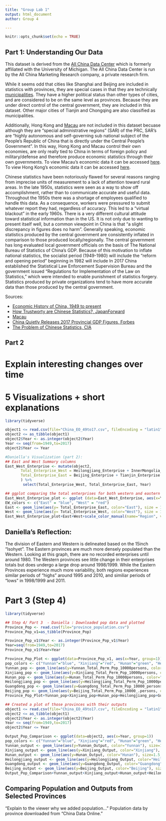 ```yaml
---
title: "Group Lab 1"
output: html_document
author: Group 4

---
```


```r
knitr::opts_chunk$set(echo = TRUE)
```

## Part 1: Understanding Our Data
This dataset is derived from the [All China Data Center](https://chinadatacenter.net/Data/Services.aspx) which is formerly affiliated with the University of Michigan. The All China Data Center is run by the All China Marketing Research company, a private research firm. 

While it seems odd that cities like Shanghai and Beijing are included in statistics with provinces, they are special cases in that they are technically [municipalities](https://en.wikipedia.org/wiki/Direct-administered_municipalities_of_China). They have a higher political status than other types of cities, and are considered to be on the same level as provinces. Because they are under direct control of the central government, they are included in this dataset. Other major cities of Tianjin and Chongqing are also classified as municipalities.

Additionally, Hong Kong and [Macau](https://en.wikipedia.org/wiki/Macau) are not included in this dataset becuase although they are "special administrative regions" (SAR) of the PRC, SAR's are "highly autonomous and self-governing sub national subject of the People's Republic of China that is directly under the Central People's Government". In this way, Hong Kong and Macau control their own economies, are only really tied to China in terms of foreign policy and military/defense and therefore produce economic statistics through their own governments. To view Macau's economic data it can be accessed [here](https://www.gov.mo/en/about-macao-sar/statistics/). To view Hong Kong's economic data it can be accessed [here](https://www.hkeconomy.gov.hk/en/situation/index.htm). <!-- Should we include something about Taiwan in this section? -->


<!--Explain the time periods that might be the least reliable, and maybe summarize some of the suggested methods for “correcting” things like GDP data. *Need help with this section- I have not found what time periods are the least reliable nor have I found methods?? See the comments and if you have data, please add-->
Chinese statistics have been notoriously flawed for several reasons ranging from imprecise units of measurement to a lack of attention toward rural areas. In the late 1950s, statistics were seen as a way to show off accomplishment, rather than to communicate accurate and useful data. Throughout the 1950s there was a shortage of employees qualified to handle this data. As a consequence, workers were pressured to submit whatever report they had, regardless of accuracy. This led to a "virtual blackout" in the early 1960s. <!--This article also says that heavy industry statistics tend to be more accurate than those of light industry - wonder how this relates to the data?--> There is a very different cultural attitude toward statistical information than in the US. It is not only due to wanting to present itself well, but a common viewpoint in China is that "a slight discrepancy in figures does no harm".
Generally speaking, economic statistics produced by the central government are consistently inflated in comparison to those produced locally/regionally. The central government has long evaluated local government officials on the basis of The National Bureau of Statistics of China's GDP. Because of this motivation to inflate national statistics, the socialist period (1949-1980) will include 
<!-- probably inflated data? -->
the "reform and opening period" beginning in 1982 will include 
<!-- more accurate data reflecting changes in the more-free market ? -->
In 2017 China established the Statistical Law Enforcement Supervision Bureau and the government issued “Regulations for Implementation of the Law on Statistics,” which were intended to enable punishment of statistics forgery. 
Statistics produced by private organizations tend to have more accurate data than those produced by the central government.
<!-- general source for this, Phil just said this in the lab 1 prompt -->

Sources: 

* [Economic History of China, 1949 to present](https://en.wikipedia.org/wiki/Economic_history_of_China_(1949%E2%80%93present))
* [How Trustworty are Chinese Statistics?, JapanForward](https://japan-forward.com/how-trustworthy-are-chinese-statistics-china-inflates-gdp-figures-by-478-billion-in-2017/)
* [Macau](https://en.wikipedia.org/wiki/Macau)
* [China Quietly Releases 2017 Provincial GDP Figures, Forbes](https://www.forbes.com/sites/salvatorebabones/2018/02/12/china-quietly-releases-2017-provincial-gdp-figures/#799c69ed20dc)
<!--Really interesting article from the CIA, goes into detail about Chinese history and statistics-->
* [The Problem of Chinese Statistics, CIA](https://www.cia.gov/library/center-for-the-study-of-intelligence/kent-csi/vol16no4/html/v17i1a07p_0001.htm)
<!--Here are a couple more articles on issues with Chinese statistics: https://www.economist.com/finance-and-economics/2018/07/07/chinas-statistics-are-bad-many-criticisms-of-them-are-worse and https://www.bloomberg.com/news/articles/2018-04-19/china-s-economic-stats-have-a-credibility-problem - I can send PDF copies if you run out of free articles to view on the sites-->

## Part 2 

# Explain interesting changes over time

# 5 Visualizations + short explanations
```r
library(tidyverse)
```
```r
object1 <= read.csv(file="China_EO_49to17.csv", fileEncoding = "latin1")
object2 <= as_tibble(object1)
object2$Year <- as.integer(object2$Year)
Year <= seq(from=1949,to=2017)
object2$Year <= Year

#Daniella's Visualization (part 2):
## East and West Summary columns
East_West_Enterprise <- mutate(object2, 
       Total_Enterprise_West = Heilongjiang_Enterprise + InnerMongolia_Enterprise + Ningxia_Enterprise + Gansu_Enterprise + Qinghai_Enterprise + Tibet_Enterprise + Xinjiang_Enterprise,
       Total_Enterprise_East = Beijing_Enterprise + Tianjin_Enterprise + Hebei_Enterprise + Shanxi_Enterprise + Liaoning_Enterprise + Jilin_Enterprise + Shanghai_Enterprise + Jiangsu_Enterprise + Zhejiang_Enterprise + Anhui_Enterprise + Fujian_Enterprise + Jiangxi_Enterprise + Shandong_Enterprise + Henan_Enterprise + Hubei_Enterprise + Hunan_Enterprises + Guangdong_Enterprise + Guangxi_Enterprise + Hainan_Enterprise + Chongqing_Enterprise + Sichuan_Enterprise + Guizhou_Enterprise + Yunnan_Enterprise + Shaanxi_Enterprise
       ) %>%
        select(Total_Enterprise_West, Total_Enterprise_East, Year)

## ggplot comparing the total enterprises for both western and eastern provinces
East_West_Enterprise_plot <- ggplot (data=East_West_Enterprise, aes(x=Year))
EW_colors <- c("East" = "blue", "West" = "red")
East <- geom_line(aes(y= Total_Enterprise_East, color="East"), size = 1.5)
West <- geom_line(aes(y= Total_Enterprise_West, color="West"), size = 1.5)
East_West_Enterprise_plot+East+West+scale_color_manual(name="Region", values=EW_colors)+xlab("Year") +ylab("Total Enterprises") +ggtitle("Total Enterprises for East and West Provinces, China 1949-2017") +theme_bw()
```
## Daniella's Reflection:
The division of Eastern and Western is delineated based on the 15inch "Isohyet". The Eastern provinces are much more densely populated than the Western. Looking at this graph, there are no recorded enterprises until around 1980. The Western provinces see little change in their enterprises totals but does undergo a large drop around 1998/1999. While the Eastern Provinces experience much more variability, both regions experiences similar periods of "highs" around 1995 and 2010, and similiar periods of "lows" in 1998/1999 and 2011. 

# Part 3 (Step 4)

```r
library(tidyverse)
```
```r
## Step 4/ Part 3  - Daniella : Downloaded pop data and plotted 
Province_Pop <- read.csv(file="province_population.csv")
Province_Pop_v1=as_tibble(Province_Pop)

Province_Pop_v1$Year <- as.integer(Province_Pop_v1$Year)
Year=seq(from=1949,to=2017)
Province_Pop_v1$Year=Year

Province_Pop_Plot <- ggplot(data=Province_Pop_v1, aes(x=Year, group=1))
pop_colors <- c("Yunnan"="blue", "Xinjiang"="red", "Hunan"="green", "Heilongjiang"="coral", "Guangdong"="orange", "Beijing"="purple")
Yunnan_pop <- geom_line(aes(y=Yunnan_Total_Perm_Pop_10000persons, color="Yunnan"), size=1.5)
Xinjiang_pop <- geom_line(aes(y=Xinjiang_Total_Perm_Pop_10000persons, color="Xinjiang"), size=1.5)
Hunan_pop <- geom_line(aes(y=Hunan_Total_Perm_Pop_10000persons, color="Hunan"), size=1.5)
Heilongjiang_pop <- geom_line(aes(y=Heilongjiang_Total_Perm_Pop_10000persons, color="Heilongjiang"), size=1.5)
Guangdong_pop <- geom_line(aes(y=Guangdong_Total_Perm_Pop_10000_persons, color="Guangdong"), size=1.5)
Beijing_pop <- geom_line(aes(y=Beijing_Total_Perm_Pop_10000_.persons, color="Beijing"), size=1.5)
Province_Pop_Plot+Yunnan_pop+Xinjiang_pop+Hunan_pop+Heilongjiang_pop+Guangdong_pop+Beijing_pop+scale_color_manual(name ="Key", values = pop_colors) +xlab("Year") +ylab("Total Permanent Population by Province (10,000 persons)") +ggtitle("Selected Province Population 1949-2017") +theme_gray()

## Created a plot of those provinces with their outputs 
object1 <= read.csv(file="China_EO_49to17.csv", fileEncoding = "latin1")
object2 <= as_tibble(object1)
object2$Year <- as.integer(object2$Year)
Year <= seq(from=1949,to=2017)
object2$Year <= Year

Output_Pop_Comparison <- ggplot(data=object2, aes(x=Year, group=1))
pop_colors <- c("Yunnan"="blue", "Xinjiang"="red", "Hunan"="green", "Heilongjiang"="coral", "Guangdong"="orange", "Beijing"="purple")
Yunnan_output <- geom_line(aes(y=Yunnan_Output, color="Yunnan"), size=1.5)
Xinjiang_output <- geom_line(aes(y=Xinjiang_Output, color="Xinjiang"), size=1.5)
Hunan_output <- geom_line(aes(y=Hunan_Output, color="Hunan"), size=1.5, na.rm=TRUE)
Heilongjiang_output <- geom_line(aes(y=Heilongjiang_Output, color="Heilongjiang"), size=1.5)
Guangdong_output <- geom_line(aes(y=Guangdong_Output, color="Guangdong"), size=1.5)
Beijing_output <- geom_line(aes(y=Beijing_Output, color="Beijing"), size=1.5)
Output_Pop_Comparison+Yunnan_output+Xinjiang_output+Hunan_output+Heilongjiang_output+Guangdong_output+Beijing_output+scale_color_manual(name ="Key", values = pop_colors) +xlab("Year") +ylab("Total Output (100 Million RMB)") +ggtitle("Selected Province Output 1949-2017") +theme_gray()

```

## Comparing Population and Outputs from Selected Provinces
"Explain to the viewer why we added population..." Population data by province downloaded from "China Data Online."